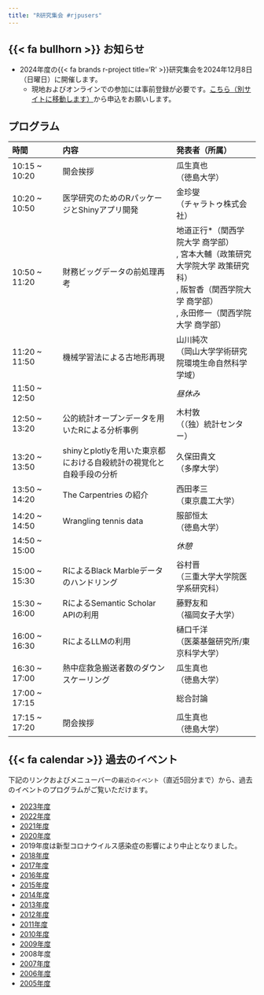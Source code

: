 ```yaml
---
title: "R研究集会 #rjpusers"
---
```


## {{< fa bullhorn >}} お知らせ

- 2024年度の{{< fa brands r-project title='R' >}}研究集会を2024年12月8日（日曜日）に開催します。
    - 現地およびオンラインでの参加には事前登録が必要です。[こちら（別サイトに移動します）](https://connpass.com/event/335020/)から申込をお願いします。
    
## プログラム

| 時間 | 内容 | 発表者（所属） |
|:----|:----------|:-------|
| 10:15 ~ 10:20 | 開会挨拶 | 瓜生真也<br>（徳島大学） |
| 10:20 ~ 10:50 | 医学研究のためのRパッケージとShinyアプリ開発 | 金珍燮<br>（チャラトゥ株式会社） |
| 10:50 ~ 11:20 | 財務ビッグデータの前処理再考 | 地道正行\*（関西学院大学 商学部）<br>, 宮本大輔（政策研究大学院大学 政策研究科）<br>, 阪智香（関西学院大学 商学部）<br>, 永田修一（関西学院大学 商学部） |
| 11:20 ~ 11:50 | 機械学習法による古地形再現 | 山川純次 <br>（岡山大学学術研究院環境生命自然科学学域） |
| 11:50 ~ 12:50 | | *昼休み* |
| 12:50 ~ 13:20 | 公的統計オープンデータを用いたRによる分析事例 | 木村敦<br>（（独）統計センター） |
| 13:20 ~ 13:50 | shinyとplotlyを用いた東京都における自殺統計の視覚化と自殺手段の分析 | 久保田貴文<br>（多摩大学） |
| 13:50 ~ 14:20 | The Carpentries の紹介 | 西田孝三<br>（東京農工大学） |
| 14:20 ~ 14:50 | Wrangling tennis data | 服部恒太<br>（徳島大学） |
| 14:50 ~ 15:00 |  | *休憩* |
| 15:00 ~ 15:30 | RによるBlack Marbleデータのハンドリング | 谷村晋<br>（三重大学大学院医学系研究科） |
| 15:30 ~ 16:00 | RによるSemantic Scholar APIの利用 | 藤野友和<br>（福岡女子大学） |
| 16:00 ~ 16:30 | RによるLLMの利用 | 樋口千洋<br>（医薬基盤研究所/東京科学大学） |
| 16:30 ~ 17:00 | 熱中症救急搬送者数のダウンスケーリング | 瓜生真也<br>（徳島大学） |
| 17:00 ~ 17:15 | | 総合討論 | 
| 17:15 ~ 17:20 | 閉会挨拶 | 瓜生真也<br>（徳島大学） |


## {{< fa calendar >}} 過去のイベント

下記のリンクおよびメニューバーの`最近のイベント`（直近5回分まで）から、過去のイベントのプログラムがご覧いただけます。

- [2023年度](event/2023.qmd)
- [2022年度](event/2022.qmd)
- [2021年度](event/2021.qmd)
- [2020年度](event/2020.qmd)
- 2019年度は新型コロナウイルス感染症の影響により中止となりました。
- [2018年度](event/2018.qmd)
- [2017年度](event/2017.qmd)
- [2016年度](event/2016.qmd)
- [2015年度](event/2015.qmd)
- [2014年度](event/2014.qmd)
- [2013年度](event/2013.qmd)
- [2012年度](event/2012.qmd)
- [2011年度](event/2011.qmd)
- [2010年度](event/2010.qmd)
- [2009年度](event/2009.qmd)
- 2008年度
- [2007年度](event/2007.qmd)
- [2006年度](event/2006.qmd)
- [2005年度](event/2005.qmd)
